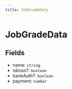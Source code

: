 ```yaml
---
title: JobGradeData
---
```


# JobGradeData

## Fields

- name: `string`
- isboss?: `boolean`
- bankAuth?: `boolean`
- payment: `number`
